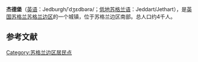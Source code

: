 {{expand|time=2014-10-09T13:48:40+00:00}}
{{unreferenced|time=2014-10-09T13:48:40+00:00}}
{{Infobox settlement
| name                    = 杰德堡
| native_name             = Jedburgh
| settlement_type         = 城镇
| image_skyline           = Jedburgh2.jpg
| imagesize               = 
| image_caption           = 
| image_flag              = 
| flag_size               = 
| image_shield            = 
| shield_size             = 
| pushpin_map             = Scotland
| pushpin_label_position  = 
| pushpin_map_caption     = 在苏格兰的位置
| latd  =55.477 |latm  =  |lats  = |latNS  = N 
| longd =2.546 |longm = |longs = |longEW = W 
| coordinates_type        = region:ES_type:city
| coordinates_display     = inline,title
| subdivision_type        = 国家
| subdivision_name        = 英国
| subdivision_type1       = [[英国行政区划|组成国]]
| subdivision_name1       = [[苏格兰|苏格兰]]
| subdivision_type2       = [[苏格兰行政区划|单一管理区]]
| subdivision_name2       = [[苏格兰边区|苏格兰边区]]
| area_total_km2          = 
| elevation_m             =  
| population_total        = 4千
| population_as_of        = 
| population_density_km2  = 
| website                 = 
| footnotes               = 
}}
'''杰德堡'''（[[英语|英语]]：Jedburgh/ˈdʒɛdbərə/；[[低地苏格兰语|低地苏格兰语]]：Jeddart/Jethart），是[[英国|英国]][[苏格兰|苏格兰]][[苏格兰边区|苏格兰边区]]的一个城镇，位于苏格兰边区南部。总人口约4千人。

==参考文献==
{{reflist}}

[[Category:苏格兰边区居民点|Category:苏格兰边区居民点]]